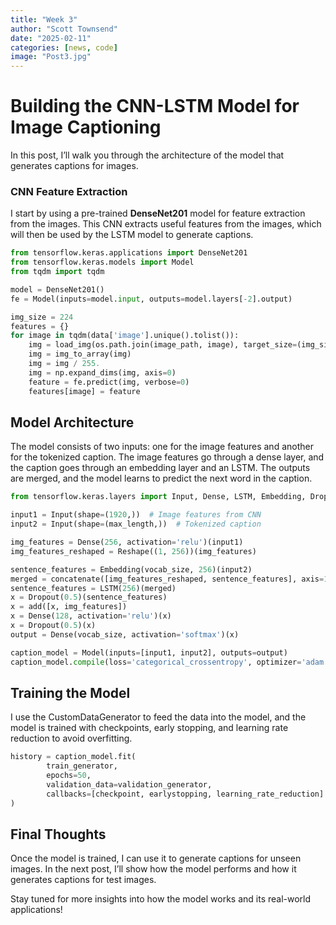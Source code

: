```yaml
---
title: "Week 3"
author: "Scott Townsend"
date: "2025-02-11"
categories: [news, code]
image: "Post3.jpg"
---
```


# Building the CNN-LSTM Model for Image Captioning

In this post, I’ll walk you through the architecture of the model that generates captions for images.

### CNN Feature Extraction

I start by using a pre-trained **DenseNet201** model for feature extraction from the images. This CNN extracts useful features from the images, which will then be used by the LSTM model to generate captions.

```python
from tensorflow.keras.applications import DenseNet201
from tensorflow.keras.models import Model
from tqdm import tqdm

model = DenseNet201()
fe = Model(inputs=model.input, outputs=model.layers[-2].output)

img_size = 224
features = {}
for image in tqdm(data['image'].unique().tolist()):
    img = load_img(os.path.join(image_path, image), target_size=(img_size, img_size))
    img = img_to_array(img)
    img = img / 255.
    img = np.expand_dims(img, axis=0)
    feature = fe.predict(img, verbose=0)
    features[image] = feature
```

## Model Architecture

The model consists of two inputs: one for the image features and another for the tokenized caption. The image features go through a dense layer, and the caption goes through an embedding layer and an LSTM. The outputs are merged, and the model learns to predict the next word in the caption.

```python
from tensorflow.keras.layers import Input, Dense, LSTM, Embedding, Dropout, add, concatenate, Reshape

input1 = Input(shape=(1920,))  # Image features from CNN
input2 = Input(shape=(max_length,))  # Tokenized caption

img_features = Dense(256, activation='relu')(input1)
img_features_reshaped = Reshape((1, 256))(img_features)

sentence_features = Embedding(vocab_size, 256)(input2)
merged = concatenate([img_features_reshaped, sentence_features], axis=1)
sentence_features = LSTM(256)(merged)
x = Dropout(0.5)(sentence_features)
x = add([x, img_features])
x = Dense(128, activation='relu')(x)
x = Dropout(0.5)(x)
output = Dense(vocab_size, activation='softmax')(x)

caption_model = Model(inputs=[input1, input2], outputs=output)
caption_model.compile(loss='categorical_crossentropy', optimizer='adam')
```

## Training the Model

I use the CustomDataGenerator to feed the data into the model, and the model is trained with checkpoints, early stopping, and learning rate reduction to avoid overfitting.

```python
history = caption_model.fit(
        train_generator,
        epochs=50,
        validation_data=validation_generator,
        callbacks=[checkpoint, earlystopping, learning_rate_reduction]
)
```

## Final Thoughts

Once the model is trained, I can use it to generate captions for unseen images. In the next post, I’ll show how the model performs and how it generates captions for test images.

Stay tuned for more insights into how the model works and its real-world applications!